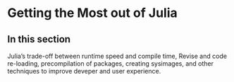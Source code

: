 # Getting the Most out of Julia {#sec-julia-performance}



## In this section

Julia's trade-off between runtime speed and compile time, Revise and code re-loading, precompilation of packages, creating sysimages, and other techniques to improve deveper and user experience.



